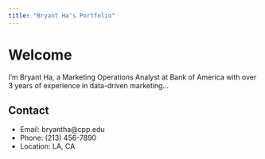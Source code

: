 ```yaml
---
title: "Bryant Ha's Portfolio"
---
```

# Welcome
I'm Bryant Ha, a Marketing Operations Analyst at Bank of America with over 3 years of experience in data-driven marketing...

## Contact
- Email: bryantha@cpp.edu
- Phone: (213) 456-7890
- Location: LA, CA